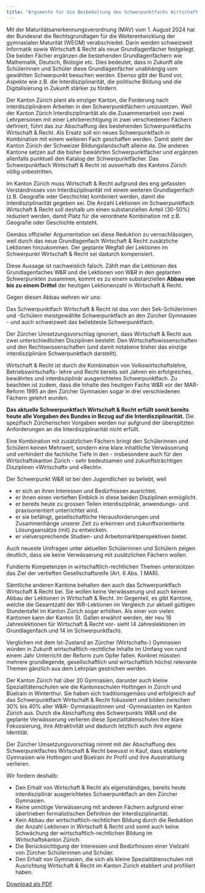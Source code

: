 ```yaml
---
title: "Argumente für die Beibehaltung des Schwerpunktfachs Wirtschaft und Recht"
---
```


Mit der Maturitätsanerkennungsverordnung (MAV) vom 1. August 2024 hat
der Bundesrat die Rechtsgrundlagen für die Weiterentwicklung der
gymnasialen Maturität (WEGM) verabschiedet. Darin werden schweizweit
Informatik sowie Wirtschaft & Recht als neue Grundlagenfächer 
festgelegt. Die beiden Fächer ergänzen die bestehenden Grundlagenfächern
wie Mathematik, Deutsch, Biologie etc. Dies bedeutet, dass in Zukunft
alle Schülerinnen und Schüler diese Grundlagenfächer unabhängig vom
gewählten Schwerpunkt besuchen werden. Ebenso gibt der Bund vor, Aspekte
wie z.B. die Interdisziplinarität, die politische Bildung und die
Digitalisierung in Zukunft stärker zu fördern.

Der Kanton Zürich plant als einziger Kanton, die Forderung nach
interdisziplinärem Arbeiten in den Schwerpunktfächern umzusetzen. Weil
der Kanton Zürich Interdisziplinarität als die Zusammenarbeit von zwei
Lehrpersonen mit einer Lehrberechtigung in zwei verschiedenen Fächern
definiert, führt das zur Abschaffung des bestehenden Schwerpunktfachs
Wirtschaft & Recht. Als Ersatz soll ein neues Schwerpunktfach in Kombination
mit einem weiteren Fach geschaffen werden.
Damit
steht der Kanton Zürich der Schweizer
Bildungslandschaft alleine da. Die anderen Kantone setzen auf die bisher
bewährten Schwerpunktfächer und ergänzen allenfalls punktuell den
Katalog der Schwerpunktfächer. Das Schwerpunktfach Wirtschaft & Recht
ist ausserhalb des Kantons Zürich völlig unbestritten.

Im Kanton Zürich muss Wirtschaft & Recht aufgrund des eng gefassten
Verständnisses von Interdisziplinarität mit
einem weiteren Grundlagenfach (z.B. Geografie oder Geschichte) kombiniert werden, damit
die Interdisziplinarität gegeben sei. Die Anzahl Lektionen im Schwerpunktfach Wirtschaft &
Recht soll deshalb um einen substanziellen Anteil (30-50%) reduziert werden, damit Platz für
die verordnete Kombination mit z.B. Geografie oder Geschichte entsteht.

Gemäss offizieller Argumentation sei diese Reduktion zu vernachlässigen,
weil durch das neue Grundlagenfach 
Wirtschaft & Recht zusätzliche Lektionen hinzukommen. Der geplante Wegfall der Lektionen
im Schwerpunkt Wirtschaft & Recht sei dadurch kompensiert.

Diese Aussage ist nachweislich falsch. Zählt man die Lektionen des Grundlagenfaches
W&R und die Lektionen von W&R in den geplanten Schwerpunkten zusammen, kommt es
zu einem substanziellen **Abbau von bis zu einem Drittel** der
heutigen Lektionenzahl in Wirtschaft & Recht.

Gegen diesen Abbau wehren wir uns:

Das Schwerpunktfach Wirtschaft & Recht ist das von den Sek-Schülerinnen und -Schülern
meistgewählte Schwerpunktfach an den Zürcher Gymnasien - und auch schweizweit das
beliebteste Schwerpunktfach.

Der Zürcher Umsetzungsvorschlag ignoriert, dass Wirtschaft & Recht aus
zwei unterschiedlichen Disziplinen besteht: Den
Wirtschaftswissenschaften und den Rechtswissenschaften (und damit
notabene bisher das einzige interdisziplinäre Schwerpunktfach darstellt).

Wirtschaft & Recht ist durch die Kombination von Volkswirtschaftslehre, Betriebswirtschafts-
lehre und Recht bereits seit Jahren ein erfolgreiches, bewährtes und
interdisziplinär ausgerichtetes Schwerpunktfach. Zu beachten ist zudem,
dass die Inhalte des heutigen Fachs 
W&R vor der MAR-Reform 1995 an den Zürcher Gymnasien sogar in drei
verschiedenen Fächern gelehrt wurden. 

**Das aktuelle Schwerpunktfach Wirtschaft & Recht erfüllt somit bereits
heute alle Vorgaben des Bundes in Bezug auf die Interdisziplinarität.**
Die spezifisch Zürcherischen Vorgaben werden nur aufgrund der
überspitzten Anforderungen an die Interdisziplinarität nicht erfüllt.

Eine Kombination mit zusätzlichen Fächern bringt den Schülerinnen und Schülern keinen
Mehrwert, sondern eine klare inhaltliche Verwässerung und verhindert die fachliche Tiefe
in den - insbesondere auch für den Wirtschaftskanton Zürich - sehr
bedeutsamen und zukunftsträchtigen Disziplinen «Wirtschaft» und «Recht». 

Der Schwerpunkt W&R ist bei den Jugendlichen so beliebt, weil

* er sich an ihren Interessen und Bedürfnissen ausrichtet.
* er ihnen einen vertieften Einblick in diese beiden Disziplinen ermöglicht.
* er bereits heute zu grossen Teilen interdisziplinär, anwendungs- und
  praxisorientiert unterrichtet wird.
* er sie befähigt, gesellschaftliche Herausforderungen und Zusammenhänge
  unserer Zeit zu erkennen und zukunftsorientierte Lösungsansätze (mit) zu entwickeln.
* er vielversprechende Studien- und Arbeitsmarktperspektiven bietet.
  
Auch neueste Umfragen unter aktuellen Schülerinnen und Schülern zeigen deutlich, dass sie
keine Verwässerung mit zusätzlichen Fächern wollen.

Fundierte Kompetenzen in wirtschaftlich-rechtlichen Themen unterstützen
das Ziel der vertieften Gesellschaftsreife (Art. 6 Abs. 1 MAR).

Sämtliche anderen Kantone behalten den auch das Schwerpunktfach Wirtschaft & Recht bei. Sie wollen
keine Verwässerung und auch keinen Abbau der Lektionen in Wirtschaft &
Recht. Im Gegenteil, es gibt Kantone, welche die Gesamtzahl der
WR-Lektionen im 
Vergleich zur aktuell gültigen Stundentafel im Kanton Zürich sogar
erhöhen. Als einer von vielen Kantonen kann der 
Kanton St. Gallen erwähnt werden, der neu 18 Jahreslektionen für Wirtschaft & Recht vor-
sieht (4 Jahreslektionen im Grundlagenfach und 14 im Schwerpunktfach).

Verglichen mit dem Ist-Zustand an Zürcher (Wirtschafts-) Gymnasien
würden in Zukunft wirtschaftlich-rechtliche Inhalte im Umfang von rund
einem Jahr Unterricht der Reform zum Opfer fallen. Konkret müssten
mehrere grundlegende, gesellschaftlich und wirtschaftlich höchst 
relevante Themen gänzlich aus dem Lehrplan gestrichen werden. 

Der Kanton Zürich hat über 20 Gymnasien, darunter auch kleine Spezialitätenschulen wie
die Kantonsschulen Hottingen in Zürich und Büelrain in Winterthur. Sie
haben sich traditionsgemäss und erfolgreich auf das Schwerpunktfach
Wirtschaft & Recht fokussiert und bilden 
zwischen 30% bis 40% aller W&R- Gymnasiastinnen und -Gymnasiasten im Kanton Zürich
aus. Durch die Abschaffung des Schwerpunkts W&R und die geplante
Verwässerung verlieren diese Spezialitätenschulen ihre klare
Fokussierung, ihre Attraktivität und dadurch letztlich 
auch ihre eigene Identität.

Der Zürcher Umsetzungsvorschlag nimmt mit der Abschaffung des Schwerpunktfaches
Wirtschaft & Recht bewusst in Kauf, dass etablierte Gymnasien wie Hottingen und Büelrain
ihr Profil und ihre Ausstrahlung verlieren.

Wir fordern deshalb:

* Den Erhalt von Wirtschaft & Recht als eigenständiges, bereits heute
  interdisziplinär ausgerichtetes Schwerpunktfach an den Zürcher
  Gymnasien. 
* Keine unnötige Verwässerung mit anderen Fächern aufgrund einer
  übertrieben formalistischen Definition der Interdisziplinarität.
* Kein Abbau der wirtschaftlich-rechtlichen Bildung durch die Reduktion
  der Anzahl Lektionen in Wirtschaft & Recht und somit auch keine
  Schwächung der wirtschaftlich-rechtlichen Bildung im Wirtschaftskanton
  Zürich. 
* Die Berücksichtigung der Interessen und Bedürfnissen einer Vielzahl
  von Zürcher Schülerinnen und Schüler.
* Den Erhalt von Gymnasien, die sich als kleine Spezialitätenschulen mit
  Ausrichtung Wirtschaft & Recht im Kanton Zürich etabliert und
  profiliert haben. 


[Download als PDF](https://github.com/pro-sp-wr/argumentarium/blob/main/docs/argumente.pdf){.btn .btn-primary}